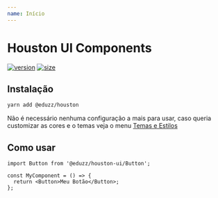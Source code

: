 ```yaml
---
name: Início
---
```


# Houston UI Components

[![version](https://img.shields.io/npm/v/@eduzz/houston-ui)](https://www.npmjs.com/package/@eduzz/houston-ui)
[![size](https://img.shields.io/bundlephobia/min/@eduzz/houston-ui)](https://www.npmjs.com/package/@eduzz/houston-ui)

## Instalação

```bash
yarn add @eduzz/houston
```

Não é necessário nenhuma configuração a mais para usar, caso queria customizar as cores e o temas veja
o menu [Temas e Estilos](/ui-components/theme)

## Como usar

```tsx
import Button from '@eduzz/houston-ui/Button';

const MyComponent = () => {
  return <Button>Meu Botão</Button>;
};
```
